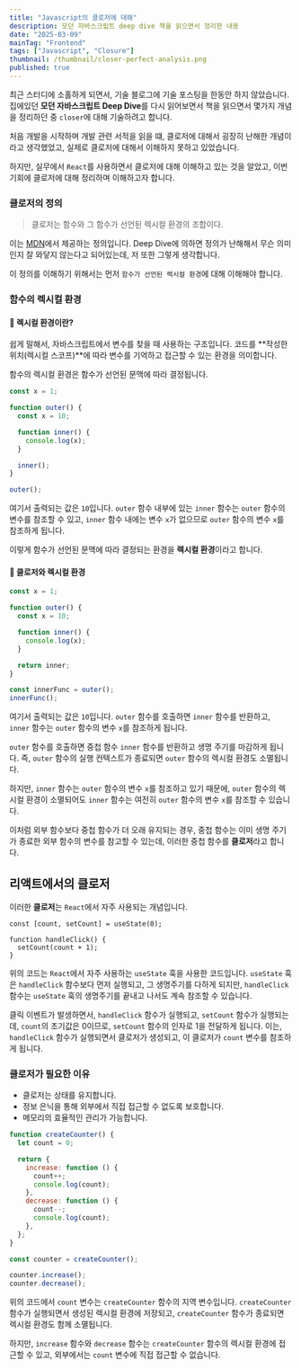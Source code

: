```yaml
---
title: "Javascript의 클로저에 대해"
description: 모던 자바스크립트 deep dive 책을 읽으면서 정리한 내용
date: "2025-03-09"
mainTag: "Frontend"
tags: ["Javascript", "Closure"]
thumbnail: /thumbnail/closer-perfect-analysis.png
published: true
---
```


최근 스터디에 소홀하게 되면서, 기술 블로그에 기술 포스팅을 한동안 하지 않았습니다.
집에있던 **모던 자바스크립트 Deep Dive**를 다시 읽어보면서 책을 읽으면서 몇가지 개념을 정리하던 중
`closer`에 대해 기술하려고 합니다.

처음 개발을 시작하며 개발 관련 서적을 읽을 떄,
클로저에 대해서 굉장히 난해한 개념이라고 생각했었고, 실제로 클로저에 대해서 이해하지 못하고 있었습니다.

하지만, 실무에서 `React`를 사용하면서 클로저에 대해 이해하고 있는 것을 알았고,
이번 기회에 클로저에 대해 정리하며 이해하고자 합니다.

### 클로저의 정의

> 클로저는 함수와 그 함수가 선언된 렉시컬 환경의 조합이다.

이는 [MDN](https://developer.mozilla.org/ko/docs/Web/JavaScript/Closures)에서 제공하는 정의입니다.
Deep Dive에 의하면 정의가 난해해서 무슨 의미인지 잘 와닿지 않는다고 되어있는데, 저 또한 그렇게 생각합니다.

이 정의를 이해하기 위해서는 먼저 `함수가 선언된 렉시컬 환경`에 대해 이해해야 합니다.

### 함수의 렉시컬 환경

#### 📌 렉시컬 환경이란?

쉽게 말해서, 자바스크립트에서 변수를 찾을 때 사용하는 구조입니다.
코드를 **작성한 위치(렉시컬 스코프)**에 따라 변수를 기억하고 접근할 수 있는 환경을 의미합니다.

함수의 렉시컬 환경은 함수가 선언된 문맥에 따라 결정됩니다.

```js
const x = 1;

function outer() {
  const x = 10;

  function inner() {
    console.log(x);
  }

  inner();
}

outer();
```

여기서 출력되는 값은 `10`입니다.
`outer` 함수 내부에 있는 `inner` 함수는 `outer` 함수의 변수를 참조할 수 있고,
`inner` 함수 내에는 변수 `x`가 없으므로 `outer` 함수의 변수 `x`를 참조하게 됩니다.

이렇게 함수가 선언된 문맥에 따라 결정되는 환경을 **렉시컬 환경**이라고 합니다.

#### 📌 클로저와 렉시컬 환경

```js
const x = 1;

function outer() {
  const x = 10;

  function inner() {
    console.log(x);
  }

  return inner;
}

const innerFunc = outer();
innerFunc();
```

여기서 출력되는 값은 `10`입니다.
`outer` 함수를 호출하면 `inner` 함수를 반환하고, `inner` 함수는 `outer` 함수의 변수 `x`를 참조하게 됩니다.

`outer` 함수를 호출하면 중첩 함수 `inner` 함수를 반환하고 생명 주기를 마감하게 됩니다.
즉, `outer` 함수의 실행 컨텍스트가 종료되면 `outer` 함수의 렉시컬 환경도 소멸됩니다.

하지만, `inner` 함수는 `outer` 함수의 변수 `x`를 참조하고 있기 때문에,
`outer` 함수의 렉시컬 환경이 소멸되어도 `inner` 함수는 여전히 `outer` 함수의 변수 `x`를 참조할 수 있습니다.

이처럼 외부 함수보다 중첩 함수가 더 오래 유지되는 경우, 중첩 함수는 이미 생명 주기가 종료한 외부 함수의 변수를 참고할 수 있는데,
이러한 중첩 함수를 **클로저**라고 합니다.

## 리액트에서의 클로저

이러한 **클로저**는 `React`에서 자주 사용되는 개념입니다.

```tsx
const [count, setCount] = useState(0);

function handleClick() {
  setCount(count + 1);
}
```

위의 코드는 `React`에서 자주 사용하는 `useState` 훅을 사용한 코드입니다.
`useState` 훅은 `handleClick` 함수보다 먼저 실행되고, 그 생명주기를 다하게 되지만,
`handleClick` 함수는 `useState` 훅의 생명주기를 끝내고 나서도 계속 참조할 수 있습니다.

클릭 이벤트가 발생하면서, `handleClick` 함수가 실행되고, `setCount` 함수가 실행되는데,
`count`의 초기값은 0이므로, `setCount` 함수의 인자로 1을 전달하게 됩니다.
이는, `handleClick` 함수가 실행되면서 클로저가 생성되고, 이 클로저가 `count` 변수를 참조하게 됩니다.

### 클로저가 필요한 이유

- 클로저는 상태를 유지합니다.
- 정보 은닉을 통해 외부에서 직접 접근할 수 없도록 보호합니다.
- 메모리의 효율적인 관리가 가능합니다.

```js
function createCounter() {
  let count = 0;

  return {
    increase: function () {
      count++;
      console.log(count);
    },
    decrease: function () {
      count--;
      console.log(count);
    },
  };
}

const counter = createCounter();

counter.increase();
counter.decrease();
```

위의 코드에서 `count` 변수는 `createCounter` 함수의 지역 변수입니다.
`createCounter` 함수가 실행되면서 생성된 렉시컬 환경에 저장되고,
`createCounter` 함수가 종료되면 렉시컬 환경도 함께 소멸됩니다.

하지만, `increase` 함수와 `decrease` 함수는 `createCounter` 함수의 렉시컬 환경에 접근할 수 있고,
외부에서는 `count` 변수에 직접 접근할 수 없습니다.
